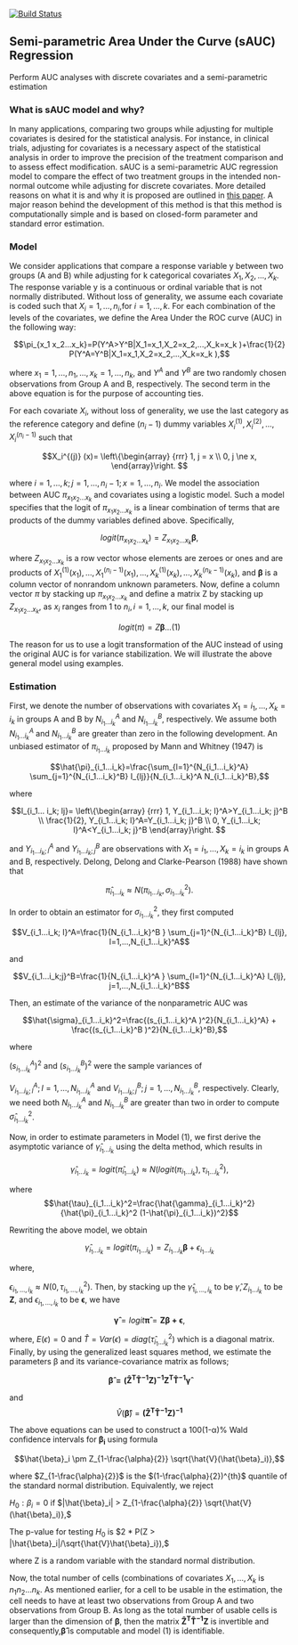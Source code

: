 [![Build Status](https://travis-ci.com/sbohora/sAUC.svg?token=shyYTzvvbsLRHsRAWXTg)](https://travis-ci.com/sbohora/sAUC)

## Semi-parametric Area Under the Curve (sAUC) Regression
Perform AUC analyses with discrete covariates and a semi-parametric estimation

### What is sAUC model and why?

In many applications, comparing two groups while adjusting for multiple covariates is desired for the statistical analysis.  For instance, in clinical trials, adjusting for covariates is a necessary aspect of the statistical analysis in order to improve the precision of the treatment comparison and to assess effect modification. sAUC is a semi-parametric AUC regression model to compare the effect of two treatment groups in the intended non-normal outcome while adjusting for discrete covariates. More detailed reasons on what it is and why it is proposed are outlined in [this paper](https://sbohora.github.io/sAUC/articles/bohora-etal-sauc-paper.pdf). A major reason behind the development of this method is that this method is computationally simple and is based on closed-form parameter and standard error estimation.

### Model

We consider applications that compare a response variable y between two groups (A and B) while adjusting for k categorical covariates $X_1,X_2,...,X_k$.  The response variable y is a continuous or ordinal variable that is not normally distributed.  Without loss of generality, we assume each covariate is coded such that $X_i=1,...,n_i$,for $i=1,...,k$. For each combination of the levels of the covariates, we define the Area Under the ROC curve (AUC) in the following way:

$$\pi_{x_1 x_2...x_k}=P(Y^A>Y^B|X_1=x_1,X_2=x_2,...,X_k=x_k )+\frac{1}{2} P(Y^A=Y^B|X_1=x_1,X_2=x_2,...,X_k=x_k ),$$

where $x_1=1,...,n_1,...,x_k=1,...,n_k$, and $Y^A$ and $Y^B$ are two randomly chosen observations from Group A and B, respectively.  The second term in the above equation is for the purpose of accounting ties.

For each covariate $X_i$, without loss of generality, we use the last category as the reference category and define ($n_i-1$) dummy variables $X_i^{(1)},X_i^{(2)},...,X_i^{(n_i-1)}$ such that 

$$X_i^{(j)} (x)= \left\{\begin{array}
{rrr}
1, j = x \\
0, j \ne x,
\end{array}\right.
$$

where $i=1,...,k; j=1,...,n_i-1; x=1,...,n_i$.   We model the association between AUC $\pi_{x_1 x_2...x_k}$ and covariates using a logistic model.  Such a model specifies that the logit of $\pi_{x_1 x_2...x_k}$ is a linear combination of terms that are products of the dummy variables defined above.  Specifically,

$$logit(\pi_{x_1 x_2...x_k } )=Z_{x_1 x_2...x_k} \boldsymbol{\beta},$$ 

where $Z_{x_1 x_2...x_k}$ is a row vector whose elements are zeroes or ones and are products of $X_1^{(1)} (x_1 ),...,X_1^{(n_i-1) } (x_1),...,X_k^{(1)} (x_k),...,X_k^{(n_k-1)} (x_k)$, and $\boldsymbol{\beta}$ is a column vector of nonrandom unknown parameters.  Now, define a column vector $\pi$ by stacking up $\pi_{x_1 x_2...x_k}$ and define a matrix Z by stacking up $Z_{x_1 x_2...x_k}$, as $x_i$ ranges from 1 to $n_i, i=1,...,k$, our final model is  

$$logit(\pi)=Z\boldsymbol{\beta} ...(1)$$

The reason for us to use a logit transformation of the AUC instead of using the original AUC is for variance stabilization.  We will illustrate the above general model using examples.


### Estimation

First, we denote the number of observations with covariates $X_1=i_1,...,X_k=i_k$ in groups A and B by $N_{i_1...i_k}^A$ and $N_{i_1...i_k}^B$, respectively.  We assume both $N_{i_1...i_k}^A$ and $N_{i_1...i_k}^B$ are greater than zero in the following development.  An unbiased estimator of $\pi_{i_1...i_k}$ proposed by Mann and Whitney (1947) is

$$\hat{\pi}_{i_1...i_k}=\frac{\sum_{l=1}^{N_{i_1...i_k}^A} \sum_{j=1}^{N_{i_1...i_k}^B} I_{lj}}{N_{i_1...i_k}^A N_{i_1...i_k}^B},$$

where 

$$I_{i_1... i_k; lj}= \left\{\begin{array}
{rrr}
1, Y_{i_1...i_k; l}^A>Y_{i_1...i_k; j}^B \\
\frac{1}{2}, Y_{i_1...i_k; l}^A=Y_{i_1...i_k; j}^B \\
0, Y_{i_1...i_k; l}^A<Y_{i_1...i_k; j}^B
\end{array}\right.
$$

and $Y_{i_1...i_k; l}^A$ and $Y_{i_1...i_k; j}^B$ are observations with $X_1=i_1,...,X_k=i_k$ in groups A and B, respectively.  Delong, Delong and Clarke-Pearson (1988) have shown that 

$$\hat{\pi}_{i_1...i_k} \approx N(\pi_{i_1...i_k},\sigma_{i_1...i_k}^2).$$	

In order to obtain an estimator for $\sigma_{i_1...i_k}^2$, they first computed

$$V_{i_1...i_k; l}^A=\frac{1}{N_{i_1...i_k}^B } \sum_{j=1}^{N_{i_1...i_k}^B} I_{lj},  	l=1,...,N_{i_1...i_k}^A$$

and

$$V_{i_1...i_k;j}^B=\frac{1}{N_{i_1...i_k}^A } \sum_{l=1}^{N_{i_1...i_k}^A} I_{lj},  	j=1,...,N_{i_1...i_k}^B$$

Then, an estimate of the variance of the nonparametric AUC was

$$\hat{\sigma}_{i_1...i_k}^2=\frac{(s_{i_1...i_k}^A )^2}{N_{i_1...i_k}^A} + \frac{(s_{i_1...i_k}^B )^2}{N_{i_1...i_k}^B},$$

where 

$(s_{i_1...i_k}^A )^2$ and $(s_{i_1...i_k}^B )^2$ were the sample variances of 

$V_{i_1...i_k; l}^A; l=1,...,N_{i_1...i_k}^A$ and $V_{i_1...i_k; j}^B; j=1,...,N_{i_1...i_k}^B,$ respectively.  Clearly, we need both $N_{i_1...i_k}^A$ and $N_{i_1...i_k}^B$ are greater than two in order to compute $\hat{\sigma}_{i_1...i_k}^2$.

Now, in order to estimate parameters in Model (1), we first derive the asymptotic variance of $\hat{\gamma}_{i_1...i_k}$ using the delta method, which results in

$$\hat{\gamma}_{i_1...i_k}=logit(\hat{\pi}_{i_1...i_k}) \approx N(logit(\pi_{i_1...i_k}),\tau_{i_1...i_k}^2),$$

where $$\hat{\tau}_{i_1...i_k}^2=\frac{\hat{\gamma}_{i_1...i_k}^2}{\hat{\pi}_{i_1...i_k}^2  (1-\hat{\pi}_{i_1...i_k})^2}$$ 

Rewriting the above model, we obtain

$$\hat{\gamma}_{i_1...i_k}=logit(\pi_{i_1...i_k }) =Z_{i_1...i_k} \boldsymbol{\beta} + \epsilon_{i_1...i_k}$$
         
where, 

$\epsilon_{i_1,...,i_k} \approx N(0,\tau_{i_1,...,i_k}^2)$.  Then, by stacking up the $\hat{\gamma}_{1_i,...,i_k}$ to be 
$\hat{\gamma}, Z_{i_1...i_k}$ to be $\boldsymbol{Z}$, and $\epsilon_{i_1,...,i_k}$ to be 
$\boldsymbol{\epsilon}$, we have

$$\boldsymbol{\hat{\gamma}} =logit \boldsymbol{\hat{\pi}} = \boldsymbol{Z\beta + \epsilon},$$ 

where, $E(\epsilon)=0$ and $\hat{T}=Var(\epsilon)=diag(\hat{\tau}_{i_1... i_k}^2)$ which is a diagonal matrix.  Finally, by using the generalized least squares method, we estimate the parameters β  and its variance-covariance matrix as follows;

$$\boldsymbol{\hat{\beta} ={(\hat{Z}^T  \hat{T}^{-1}  Z)}^{-1} Z^T  \hat{T}^{-1} \hat{\gamma}}$$		

and
$$\hat{V}(\boldsymbol{\hat{\beta}}) = \boldsymbol{{(\hat{Z}^T  \hat{T}^{-1}  Z)}^{-1}}$$

The above equations can be used to construct a 100(1-α)% Wald confidence intervals for $\boldsymbol{\beta_i}$ using formula

$$\hat{\beta}_i \pm Z_{1-\frac{\alpha}{2}} \sqrt{\hat{V}(\hat{\beta}_i)},$$

where $Z_{1-\frac{\alpha}{2}}$ is the $(1-\frac{\alpha}{2})^{th}$ quantile of the standard normal distribution.  Equivalently, we reject 

$H_0:\beta_i = 0$  if $|\hat{\beta}_i| > Z_{1-\frac{\alpha}{2}} \sqrt{\hat{V}(\hat{\beta}_i)},$

The p-value for testing $H_0$ is $2 * P(Z > |\hat{\beta}_i|/\sqrt{\hat{V}\hat{\beta}_i}),$


where Z is a random variable with the standard normal distribution.

Now, the total number of cells (combinations of covariates $X_1,...,X_k$ is $n_1 n_2...n_k$. As mentioned earlier, for a cell to be usable in the estimation, the cell needs to have at least two observations from Group A and two observations from Group B.  As long as the total number of usable cells is larger than the dimension of $\boldsymbol{\beta}$, then the matrix ${\boldsymbol{\hat{Z}^T  \hat{T}^{-1}  Z}}$ is invertible and consequently,$\boldsymbol{\hat{\beta}}$ is computable and model (1) is identifiable.

